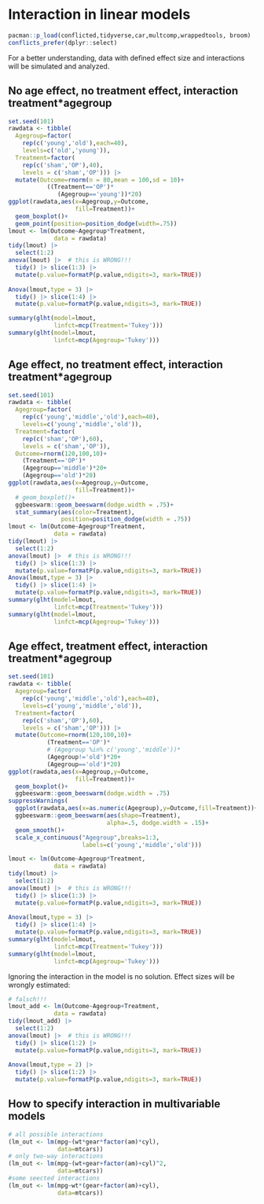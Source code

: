 # Interaction in linear models

```r
pacman::p_load(conflicted,tidyverse,car,multcomp,wrappedtools, broom)
conflicts_prefer(dplyr::select)
```

For a better understanding, data with defined effect size and interactions will be simulated and analyzed.

## No age effect, no treatment effect, interaction treatment\*agegroup

```r
set.seed(101)
rawdata <- tibble(
  Agegroup=factor(
    rep(c('young','old'),each=40),
    levels=c('old','young')),
  Treatment=factor(
    rep(c('sham','OP'),40),
    levels = c('sham','OP'))) |>
  mutate(Outcome=rnorm(n = 80,mean = 100,sd = 10)+
           ((Treatment=='OP')*
              (Agegroup=='young'))*20)
ggplot(rawdata,aes(x=Agegroup,y=Outcome,
                   fill=Treatment))+
  geom_boxplot()+
  geom_point(position=position_dodge(width=.75))
lmout <- lm(Outcome~Agegroup*Treatment,
             data = rawdata)
tidy(lmout) |> 
  select(1:2)
anova(lmout) |>  # this is WRONG!!!
  tidy() |> slice(1:3) |> 
  mutate(p.value=formatP(p.value,ndigits=3, mark=TRUE))
  
Anova(lmout,type = 3) |> 
  tidy() |> slice(1:4) |> 
  mutate(p.value=formatP(p.value,ndigits=3, mark=TRUE))

summary(glht(model=lmout,
             linfct=mcp(Treatment='Tukey')))
summary(glht(model=lmout,
             linfct=mcp(Agegroup='Tukey')))

```

\newpage

## Age effect, no treatment effect, interaction treatment\*agegroup

```r
set.seed(101)
rawdata <- tibble(
  Agegroup=factor(
    rep(c('young','middle','old'),each=40),
    levels=c('young','middle','old')),
  Treatment=factor(
    rep(c('sham','OP'),60),
    levels = c('sham','OP')),
  Outcome=rnorm(120,100,10)+
    (Treatment=='OP')*
    (Agegroup=='middle')*20+
    (Agegroup=='old')*20)
ggplot(rawdata,aes(x=Agegroup,y=Outcome,
                   fill=Treatment))+
  # geom_boxplot()+
  ggbeeswarm::geom_beeswarm(dodge.width = .75)+
  stat_summary(aes(color=Treatment),
               position=position_dodge(width = .75))
lmout <- lm(Outcome~Agegroup*Treatment,
             data = rawdata)
tidy(lmout) |> 
  select(1:2)
anova(lmout) |>  # this is WRONG!!!
  tidy() |> slice(1:3) |> 
  mutate(p.value=formatP(p.value,ndigits=3, mark=TRUE))
Anova(lmout,type = 3) |> 
  tidy() |> slice(1:4) |> 
  mutate(p.value=formatP(p.value,ndigits=3, mark=TRUE))
summary(glht(model=lmout,
             linfct=mcp(Treatment='Tukey')))
summary(glht(model=lmout,
             linfct=mcp(Agegroup='Tukey')))
```

\newpage

## Age effect, treatment effect, interaction treatment\*agegroup

```r
set.seed(101)
rawdata <- tibble(
  Agegroup=factor(
    rep(c('young','middle','old'),each=40),
    levels=c('young','middle','old')),
  Treatment=factor(
    rep(c('sham','OP'),60),
    levels = c('sham','OP'))) |>
  mutate(Outcome=rnorm(120,100,10)+
           (Treatment=='OP')*
           # (Agegroup %in% c('young','middle'))*
           (Agegroup!='old')*20+
           (Agegroup=='old')*20)
ggplot(rawdata,aes(x=Agegroup,y=Outcome,
                   fill=Treatment))+
  geom_boxplot()+
  ggbeeswarm::geom_beeswarm(dodge.width = .75)
suppressWarnings(
  ggplot(rawdata,aes(x=as.numeric(Agegroup),y=Outcome,fill=Treatment))+
  ggbeeswarm::geom_beeswarm(aes(shape=Treatment),
                            alpha=.5, dodge.width = .15)+
  geom_smooth()+
  scale_x_continuous("Agegroup",breaks=1:3,
                     labels=c('young','middle','old')))

lmout <- lm(Outcome~Agegroup*Treatment,
             data = rawdata)
tidy(lmout) |> 
  select(1:2)
anova(lmout) |>  # this is WRONG!!!
  tidy() |> slice(1:3) |> 
  mutate(p.value=formatP(p.value,ndigits=3, mark=TRUE))
  
Anova(lmout,type = 3) |> 
  tidy() |> slice(1:4) |> 
  mutate(p.value=formatP(p.value,ndigits=3, mark=TRUE))
summary(glht(model=lmout,
             linfct=mcp(Treatment='Tukey')))
summary(glht(model=lmout,
             linfct=mcp(Agegroup='Tukey')))
```

Ignoring the interaction in the model is no solution. Effect sizes will be wrongly estimated:

```r
# falsch!!!
lmout_add <- lm(Outcome~Agegroup+Treatment,
             data = rawdata)
tidy(lmout_add) |> 
  select(1:2)
anova(lmout) |>  # this is WRONG!!!
  tidy() |> slice(1:2) |> 
  mutate(p.value=formatP(p.value,ndigits=3, mark=TRUE))
  
Anova(lmout,type = 2) |> 
  tidy() |> slice(1:2) |> 
  mutate(p.value=formatP(p.value,ndigits=3, mark=TRUE))
```

\newpage

## How to specify interaction in multivariable models

```r
# all possible interactions
(lm_out <- lm(mpg~(wt*gear*factor(am)*cyl),
              data=mtcars))
# only two-way interactions
(lm_out <- lm(mpg~(wt+gear+factor(am)+cyl)^2,
              data=mtcars))
#some seected interactions
(lm_out <- lm(mpg~wt*(gear+factor(am)+cyl),
              data=mtcars))
```
